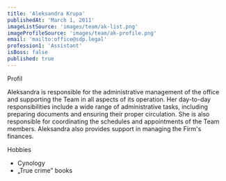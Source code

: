 ```yaml
---
title: 'Aleksandra Krupa'
publishedAt: 'March 1, 2011'
imageListSource: 'images/team/ak-list.png'
imageProfileSource: 'images/team/ak-profile.png'
email: 'mailto:office@sdp.legal'
profession1: 'Assistant'
isBoss: false
published: true
---
```


<ProfileSection type="profile">Profil</ProfileSection>

Aleksandra is responsible for the administrative management of the office and supporting the Team in all aspects of its operation. Her day-to-day responsibilities include a wide range of administrative tasks, including preparing documents and ensuring their proper circulation. She is also responsible for coordinating the schedules and appointments of the Team members. Aleksandra also provides support in managing the Firm's finances.

<ProfileSection type="hobby">Hobbies</ProfileSection>

- Cynology 
- „True crime” books
